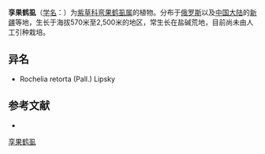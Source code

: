 {{Speciesbox
| name = 孪果鹤虱
| status = 
| status_system = 
| image =
| genus = Rochelia
| species = retorta
| authority = (Pall.)
}}

'''孪果鹤虱'''（[[学名|学名]]：{{lang|la|''Rochelia retorta''}}）为[[紫草科|紫草科]][[弯果鹤虱属|弯果鹤虱属]]的植物。分布于[[俄罗斯|俄罗斯]]以及[[中国大陆|中国大陆]]的[[新疆|新疆]]等地，生长于海拔570米至2,500米的地区，常生长在盐碱荒地，目前尚未由人工引种栽培。

== 异名 ==
* Rochelia retorta (Pall.) Lipsky

== 参考文献 ==
<div class="references-small">
* {{cite web| url =http://www.bioinfo.cn/db05/KmzwSpecies.php?action=view&id=2150| title =孪果鹤虱| work =《中国高等植物数据库全库》| publisher =中国科学院微生物研究所| author =昆明植物研究所| accessdate =2009-02-23| deadurl =yes| archiveurl =https://web.archive.org/web/20160305032145/http://www.bioinfo.cn/db05/KmzwSpecies.php?action=view&id=2150| archivedate =2016-03-05}}
</div>
{{Taxonbar|from=Q10945430}}

[[Category:弯果鹤虱属|孪果鹤虱]]


{{植物小作品}}